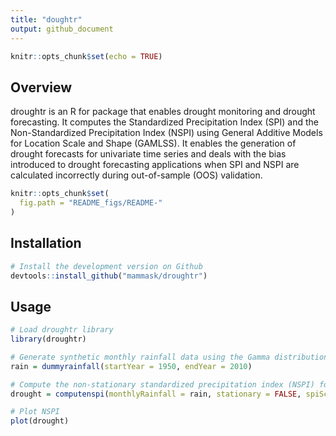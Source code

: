 ```yaml
---
title: "doughtr"
output: github_document
---
```


```r
knitr::opts_chunk$set(echo = TRUE)
```

## Overview

droughtr is an R for package that enables drought monitoring and drought forecasting. It computes the Standardized Precipitation Index (SPI) and the Non-Standardized Precipitation Index (NSPI) using General Additive Models for Location Scale and Shape (GAMLSS). It enables the generation of drought forecasts for univariate time series and deals with the bias introduced to drought forecasting applications when SPI and NSPI are calculated incorrectly during out-of-sample (OOS) validation.

```r
knitr::opts_chunk$set(
  fig.path = "README_figs/README-"
)
```

## Installation

```r
# Install the development version on Github
devtools::install_github("mammask/droughtr")
```

## Usage

```r
# Load droughtr library
library(droughtr)

# Generate synthetic monthly rainfall data using the Gamma distribution
rain = dummyrainfall(startYear = 1950, endYear = 2010)

# Compute the non-stationary standardized precipitation index (NSPI) for scale 12 using GAMLSS
drought = computenspi(monthlyRainfall = rain, stationary = FALSE, spiScale = 12)

# Plot NSPI
plot(drought)
```

[]("\<README_files/figure-gfm/unnamed-chunk-2-1.png\>\#\<5\>x\<5\>") <!--#  -->

